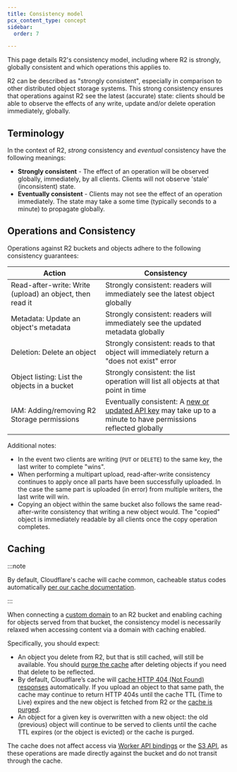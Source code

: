 ```yaml
---
title: Consistency model
pcx_content_type: concept
sidebar:
  order: 7

---
```


This page details R2's consistency model, including where R2 is strongly, globally consistent and which operations this applies to.

R2 can be described as "strongly consistent", especially in comparison to other distributed object storage systems. This strong consistency ensures that operations against R2 see the latest (accurate) state: clients should be able to observe the effects of any write, update and/or delete operation immediately, globally.

## Terminology

In the context of R2, *strong* consistency and *eventual* consistency have the following meanings:

* **Strongly consistent** - The effect of an operation will be observed globally, immediately, by all clients. Clients will not observe 'stale' (inconsistent) state.
* **Eventually consistent** - Clients may not see the effect of an operation immediately. The state may take a some time (typically seconds to a minute) to propagate globally.

## Operations and Consistency

Operations against R2 buckets and objects adhere to the following consistency guarantees:

<table-wrap>

| Action                                                   | Consistency                                                                                                                                                   |
| -------------------------------------------------------- | ------------------------------------------------------------------------------------------------------------------------------------------------------------- |
| Read-after-write: Write (upload) an object, then read it | Strongly consistent: readers will immediately see the latest object globally                                                                                  |
| Metadata: Update an object's metadata                    | Strongly consistent: readers will immediately see the updated metadata globally                                                                               |
| Deletion: Delete an object                               | Strongly consistent: reads to that object will immediately return a "does not exist" error                                                                    |
| Object listing: List the objects in a bucket             | Strongly consistent: the list operation will list all objects at that point in time                                                                           |
| IAM: Adding/removing R2 Storage permissions              | Eventually consistent: A [new or updated API key](/fundamentals/api/get-started/create-token/) may take up to a minute to have permissions reflected globally |

</table-wrap>

Additional notes:

* In the event two clients are writing (`PUT` or `DELETE`) to the same key, the last writer to complete "wins".
* When performing a multipart upload, read-after-write consistency continues to apply once all parts have been successfully uploaded. In the case the same part is uploaded (in error) from multiple writers, the last write will win.
* Copying an object within the same bucket also follows the same read-after-write consistency that writing a new object would. The "copied" object is immediately readable by all clients once the copy operation completes.

## Caching

:::note


By default, Cloudflare's cache will cache common, cacheable status codes automatically [per our cache documentation](/cache/how-to/configure-cache-status-code/#edge-ttl).


:::

When connecting a [custom domain](/r2/buckets/public-buckets/#custom-domains) to an R2 bucket and enabling caching for objects served from that bucket, the consistency model is necessarily relaxed when accessing content via a domain with caching enabled.

Specifically, you should expect:

* An object you delete from R2, but that is still cached, will still be available. You should [purge the cache](/cache/how-to/purge-cache/) after deleting objects if you need that delete to be reflected.
* By default, Cloudflare’s cache will [cache HTTP 404 (Not Found) responses](/cache/how-to/configure-cache-status-code/#edge-ttl) automatically. If you upload an object to that same path, the cache may continue to return HTTP 404s until the cache TTL (Time to Live) expires and the new object is fetched from R2 or the [cache is purged](/cache/how-to/purge-cache/).
* An object for a given key is overwritten with a new object: the old (previous) object will continue to be served to clients until the cache TTL expires (or the object is evicted) or the cache is purged.

The cache does not affect access via [Worker API bindings](/r2/api/workers/) or the [S3 API](/r2/api/s3/), as these operations are made directly against the bucket and do not transit through the cache.
